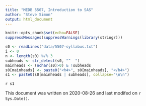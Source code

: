 ```yaml
---
title: "MEDB 5507, Introduction to SAS"
author: "Steve Simon"
output: html_document
---
```


```r
knitr::opts_chunk$set(echo=FALSE)
suppressMessages(suppressWarnings(library(stringr)))
```

```r
s0 <- readLines("data/5507-syllabus.txt")
i <- 0
n <- length(s0) %/% 3
subheads <- str_detect(s0, "^  ")
mainheads <- (nchar(s0)>0) & !subheads
s0[mainheads] <- paste0("<h4>", s0[mainheads], "</h4>")
s1 <- paste0(s0[mainheads | subheads], collapse="\n\n")
```

`r s1`

This document was written on 2020-08-26 and last modifed on `r Sys.Date()`.